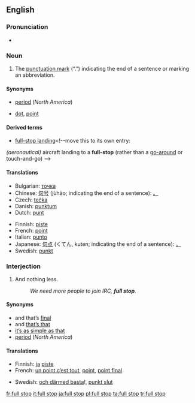 {{Punctuation marks}}
==English==

===Pronunciation===
* {{a|RP}} {{IPA|/fʊl stɒp/}}

===Noun===
{{en-noun|sg=[[full]] [[stop]]}}

# {{UK|Australia}} The [[punctuation mark]] (“.”) indicating the end of a sentence or marking an abbreviation.

====Synonyms====
* {{italbrac|indicating end of sentence}} [[period]] (''North America'')
* {{italbrac|marking an abbreviation}} [[dot]], [[point]]

====Derived terms====
* [[full-stop landing]]<!--move this to its own entry:
''(aeronautical)'' aircraft landing to a '''full-stop''' (rather than a [[go-around]] or touch-and-go)
-->

====Translations====
{{trans-top|The punctuation mark “.”}}
* Bulgarian: [[точка]] {{f}}
* Chinese: [[句号]] (jùhào; indicating the end of a sentence): [[。]]
* Czech: [[tečka]] {{f}}
* Danish: [[punktum]] {{n}}
* Dutch: [[punt]]
{{trans-mid}}
* Finnish: [[piste#Finnish|piste]]
* French: [[point#French|point]] {{m}}
* Italian: [[punto]] {{m}}
* Japanese: [[句点]] (くてん, kuten; indicating the end of a sentence): [[。]]
* Swedish: [[punkt]] {{c}}
{{trans-bottom}}

===Interjection===
{{en-intj}}

# {{context|UK|Australia}} And nothing less.
#: ''We need more people to join IRC, '''full stop'''.''

====Synonyms====
{{rel-top|Synonyms}}
* and that’s [[final]]
* and [[that's that|that’s that]]
* [[it's as simple as that|it’s as simple as that]]
* [[period]] (''North America'')
{{rel-bottom}}

====Translations====
{{trans-top|And nothing less}}
* Finnish: [[ja#Finnish|ja]] [[piste#Finnish|piste]]
* French: [[un point c'est tout|un point c’est tout]], [[point]], [[point final]]
{{trans-mid}}
* Swedish: [[och därmed basta]]!, [[punkt slut]]
{{trans-bottom}}

[[fr:full stop]]
[[it:full stop]]
[[ja:full stop]]
[[pl:full stop]]
[[ta:full stop]]
[[tr:full stop]]